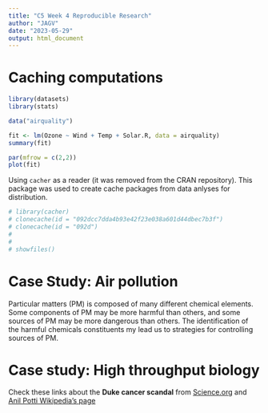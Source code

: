 ```yaml
---
title: "C5 Week 4 Reproducible Research"
author: "JAGV"
date: "2023-05-29"
output: html_document
---
```


# Caching computations

```r
library(datasets)
library(stats)

data("airquality")

fit <- lm(Ozone ~ Wind + Temp + Solar.R, data = airquality)
summary(fit)

par(mfrow = c(2,2))
plot(fit)
```
Using `cacher` as a reader (it was removed from the CRAN repository). This package was used to create cache packages from data anlyses for distribution.

```r
# library(cacher)
# clonecache(id = "092dcc7dda4b93e42f23e038a601d44dbec7b3f")
# clonecache(id = "092d")
# 
# 
# showfiles()
```

# Case Study: Air pollution

Particular matters (PM) is composed of many different chemical elements. Some components of PM may be more harmful than others, and some sources of PM may be more dangerous than others. The identification of the harmful chemicals constituents my lead us to strategies for controlling sources of PM.

# Case study: High throughput biology

Check these links about the **Duke cancer scandal** from  [Science.org](https://www.science.org/content/blog-post/duke-potti-scandal-inside) and [Anil Potti Wikipedia's page](https://en.wikipedia.org/wiki/Anil_Potti)


























